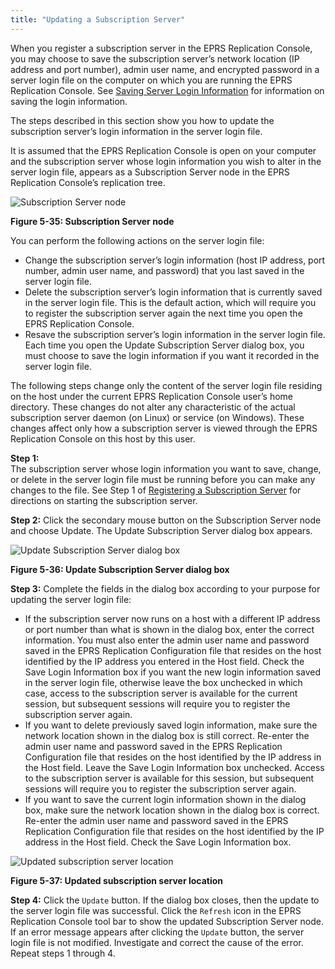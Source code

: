 ```yaml
---
title: "Updating a Subscription Server"
---
```


<div id="updating_subscription_server" class="registered_link"></div>

When you register a subscription server in the EPRS Replication Console, you may choose to save the subscription server’s network location (IP address and port number), admin user name, and encrypted password in a server login file on the computer on which you are running the EPRS Replication Console. See [Saving Server Login Information](../../04_intro_xdb_console/#saving_server_login_info) for information on saving the login information.

The steps described in this section show you how to update the subscription server’s login information in the server login file.

It is assumed that the EPRS Replication Console is open on your computer and the subscription server whose login information you wish to alter in the server login file, appears as a Subscription Server node in the EPRS Replication Console’s replication tree.

![Subscription Server node](../../images/image95.png)

**Figure 5-35: Subscription Server node**

You can perform the following actions on the server login file:

-   Change the subscription server’s login information (host IP address, port number, admin user name, and password) that you last saved in the server login file.
-   Delete the subscription server’s login information that is currently saved in the server login file. This is the default action, which will require you to register the subscription server again the next time you open the EPRS Replication Console.
-   Resave the subscription server’s login information in the server login file. Each time you open the Update Subscription Server dialog box, you must choose to save the login information if you want it recorded in the server login file.

The following steps change only the content of the server login file residing on the host under the current EPRS Replication Console user’s home directory. These changes do not alter any characteristic of the actual subscription server daemon (on Linux) or service (on Windows). These changes affect only how a subscription server is viewed through the EPRS Replication Console on this host by this user.

**Step 1:**  
The subscription server whose login information you want to save, change, or delete in the server login file must be running before you can make any changes to the file. See Step 1 of [Registering a Subscription Server](../03_creating_subscription/01_registering_subscription_server/#registering_subscription_server) for directions on starting the subscription server.

**Step 2:** Click the secondary mouse button on the Subscription Server node and choose Update. The Update Subscription Server dialog box appears.

![Update Subscription Server dialog box](../../images/image96.png)

**Figure 5-36: Update Subscription Server dialog box**

**Step 3:** Complete the fields in the dialog box according to your purpose for updating the server login file:

-   If the subscription server now runs on a host with a different IP address or port number than what is shown in the dialog box, enter the correct information. You must also enter the admin user name and password saved in the EPRS Replication Configuration file that resides on the host identified by the IP address you entered in the Host field. Check the Save Login Information box if you want the new login information saved in the server login file, otherwise leave the box unchecked in which case, access to the subscription server is available for the current session, but subsequent sessions will require you to register the subscription server again.
-   If you want to delete previously saved login information, make sure the network location shown in the dialog box is still correct. Re-enter the admin user name and password saved in the EPRS Replication Configuration file that resides on the host identified by the IP address in the Host field. Leave the Save Login Information box unchecked. Access to the subscription server is available for this session, but subsequent sessions will require you to register the subscription server again.
-   If you want to save the current login information shown in the dialog box, make sure the network location shown in the dialog box is correct. Re-enter the admin user name and password saved in the EPRS Replication Configuration file that resides on the host identified by the IP address in the Host field. Check the Save Login Information box.

![Updated subscription server location](../../images/image97.png)

**Figure 5-37: Updated subscription server location**

**Step 4:** Click the `Update` button. If the dialog box closes, then the update to the server login file was successful. Click the `Refresh` icon in the EPRS Replication Console tool bar to show the updated Subscription Server node. If an error message appears after clicking the `Update` button, the server login file is not modified. Investigate and correct the cause of the error. Repeat steps 1 through 4.

